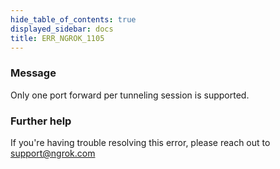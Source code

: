 ```yaml
---
hide_table_of_contents: true
displayed_sidebar: docs
title: ERR_NGROK_1105
---
```




### Message

Only one port forward per tunneling session is supported.

<ErrorDetails error="err_ngrok_1105" />

### Further help

If you're having trouble resolving this error, please reach out to [support@ngrok.com](mailto:support@ngrok.com?subject=Help%20with%20ERR_NGROK_1105)
